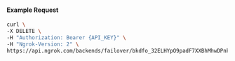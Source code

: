 #### Example Request

```bash
curl \
-X DELETE \
-H "Authorization: Bearer {API_KEY}" \
-H "Ngrok-Version: 2" \
https://api.ngrok.com/backends/failover/bkdfo_32ELHYpO9padF7XXBhMhwDPnkxI
```
